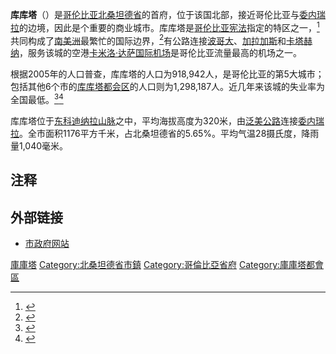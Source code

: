 {{Infobox Settlement
|official_name          = 库库塔<br />{{lang|es|Cúcuta}}
|image_skyline          = Panorámica de Cúcuta.jpg
|imagesize              = 300px
|image_flag             = Flag of Cúcuta.svg
|image_seal             =
|image_map              = Colombia - Norte de Santander - Cúcuta.svg
|mapsize                = 200px
|map_caption            = 库库塔在北桑坦德省的位置
|subdivision_type       = [[国家列表|国家]]
|subdivision_type1      = [[哥伦比亚行政区划|省份]]
|subdivision_name       = [[哥伦比亚|哥伦比亚]]
|subdivision_name1      = [[北桑坦德省|北桑坦德省]]
|leader_title           = 市长
|leader_name            = [[玛丽亚·欧亨尼娅·里亚斯科斯|玛丽亚·欧亨尼娅·里亚斯科斯]]
|established_title      = 成立日期
|established_date       = 1733年6月17日<ref>{{cite web
|url=http://www.lablaa.org/blaavirtual/revistas/credencial/sept2001/ciudades.htm
|title=Cities and towns foundations
|publisher=Luis Ángel Arango Library
|accessdate=2008-01-07
|archive-date=2019-01-07
|archive-url=https://web.archive.org/web/20190107041807/http://www.banrepcultural.org/blaavirtual/revistas/credencial/sept2001/ciudades.htm%0A
|dead-url=no
}}</ref>
|area_magnitude         = 
|area_total_sq_mi       = 
|area_total_km2         = 1176
|area_land_sq_mi        = 
|area_land_km2          = 
|area_water_sq_mi       = 
|area_water_km2         = 
|area_water_percent     = 
|area_urban_sq_mi       =
|area_urban_km2         =
|area_metro_sq_mi       =
|area_metro_km2         =
|population_as_of       = 2005－2006年普查
|population_note        = 
|population_total       = 918.942
|population_footnotes   =<sup> [http://www.dane.gov.co/files/investigaciones/poblacion/series_proyecciones/Dptos/norte_sant.xls]</sup> 
|population_metro       = 1298187
|population_urban       = 
|population_density_km2   = 
|population_density_sq_mi = 
|timezone               = 
|utc_offset             = -5
|timezone_DST           = 
|utc_offset_DST         = 
|latd= |latm= |lats= |latNS= 
|longd= |longm= |longs= |longEW= 
|elevation_m              = 325
|elevation_ft           = 
|website                = <br />[https://web.archive.org/web/20070609215102/http://www.alcaldiadecucuta.gov.co/ www.alcaldiadecucuta.gov.co]
|footnotes              = 
}}
'''库库塔'''（{{lang-es|Cúcuta}}）是[[哥伦比亚|哥伦比亚]][[北桑坦德省|北桑坦德省]]的首府，位于该国北部，接近哥伦比亚与[[委内瑞拉|委内瑞拉]]的边境，因此是个重要的商业城市。库库塔是[[哥伦比亚宪法|哥伦比亚宪法]]指定的特区之一，<ref>{{cite web
|url=http://www.presidencia.gov.co/prensa_new/leyes/2007/julio/acto_legislativo_02060707.pdf
|title=Constitution of 1991 - Legislative Act N° 2 - July 6, 2007
|publisher=Presidence of the Republic of Colombia
|accessdate=2008-01-07
|format=PDF
|archive-date=2007-12-16
|archive-url=https://web.archive.org/web/20071216071943/http://www.presidencia.gov.co/prensa_new/leyes/2007/julio/acto_legislativo_02060707.pdf
|dead-url=no
}}</ref>共同构成了[[南美洲|南美洲]]最繁忙的国际边界，<ref>{{cite web
 |url=http://www.comunidadandina.org/documentos/docSG/Ayudamemoria14-4-05.htm 
 |title=Characterizing the Colombo-Venezuelan border 
 |publisher=Andean Comunity of Nations 
 |accessdate=2008-01-07 
 |deadurl=yes 
 |archiveurl=https://web.archive.org/web/20071216181857/http://www.comunidadandina.org/documentos/docSG/Ayudamemoria14-4-05.htm 
 |archivedate=2007-12-16 
}}</ref>有公路连接[[波哥大|波哥大]]、[[加拉加斯|加拉加斯]]和[[卡塔赫纳_(哥伦比亚)|卡塔赫纳]]，服务该城的空港[[卡米洛·达萨国际机场|卡米洛·达萨国际机场]]是哥伦比亚流量最高的机场之一。

根据2005年的人口普查，库库塔的人口为918,942人，是哥伦比亚的第5大城市；包括其他6个市的[[库库塔都会区|库库塔都会区]]的人口则为1,298,187人。近几年来该城的失业率为全国最低。<ref>{{cite web
 |url        = http://www.portafolio.com.co/economia/pais/2008-10-31/ARTICULO-WEB-NOTA_INTERIOR_PORTA-4637083.html
 |title      = En 0,2% aumentó desempleo en Colombia en septiembre, respecto a hace un año.
 |publisher  = Portafolio
 |accessdate = 2008-11-11
 |format     = HTML
}}{{dead link|date=2017年12月 |bot=InternetArchiveBot |fix-attempted=yes }}</ref><ref>{{cite web
|url=http://www.elespectador.com/impreso/articuloimpreso-el-desempleo-sigue-112-segun-el-dane
|title=El desempleo sigue en 11,2%, según el Dane.
|publisher=El Espectador
|accessdate=2008-11-11
|format=HTML
|archive-date=2010-11-29
|archive-url=https://web.archive.org/web/20101129095302/http://elespectador.com/impreso/articuloimpreso-el-desempleo-sigue-112-segun-el-dane
|dead-url=no
}}</ref>

库库塔位于[[东科迪纳拉山脉|东科迪纳拉山脉]]之中，平均海拔高度为320米，由[[泛美公路|泛美公路]]连接[[委内瑞拉|委内瑞拉]]。全市面积1176平方千米，占北桑坦德省的5.65%。平均气温28摄氏度，降雨量1,040毫米。

== 注释 ==
{{reflist}}

== 外部链接 ==
* [https://web.archive.org/web/20070609215102/http://www.alcaldiadecucuta.gov.co/ 市政府网站]

{{DEFAULTSORT:Cúcuta}}
[[Category:庫庫塔|]]
[[Category:北桑坦德省市鎮|Category:北桑坦德省市鎮]]
[[Category:哥倫比亞省府|Category:哥倫比亞省府]]
[[Category:庫庫塔都會區|Category:庫庫塔都會區]]